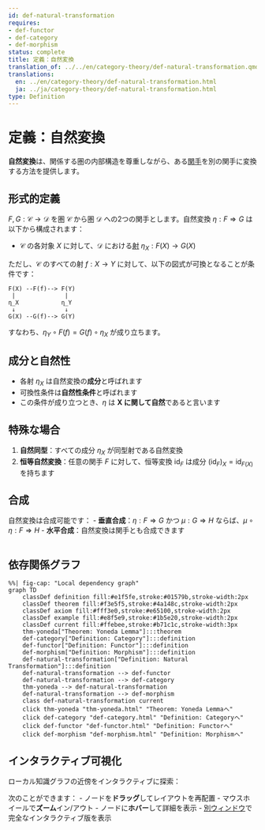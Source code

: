 ```yaml
---
id: def-natural-transformation
requires:
- def-functor
- def-category
- def-morphism
status: complete
title: 定義：自然変換
translation_of: ../../en/category-theory/def-natural-transformation.qmd
translations:
  en: ../en/category-theory/def-natural-transformation.html
  ja: ../ja/category-theory/def-natural-transformation.html
type: Definition
---
```


# 定義：自然変換

**自然変換**は、関係する圏の内部構造を尊重しながら、ある[関手](def-functor.qmd)を別の関手に変換する方法を提供します。

## 形式的定義

$F, G: \mathcal{C} \to \mathcal{D}$ を圏 $\mathcal{C}$ から圏 $\mathcal{D}$ への2つの関手とします。自然変換 $\eta: F \Rightarrow G$ は以下から構成されます：

- $\mathcal{C}$ の各対象 $X$ に対して、$\mathcal{D}$ における[射](def-morphism.qmd) $\eta_X: F(X) \to G(X)$

ただし、$\mathcal{C}$ のすべての射 $f: X \to Y$ に対して、以下の図式が可換となることが条件です：

```
F(X) --F(f)--> F(Y)
 |              |
η_X            η_Y
 ↓              ↓
G(X) --G(f)--> G(Y)
```

すなわち、$\eta_Y \circ F(f) = G(f) \circ \eta_X$ が成り立ちます。

## 成分と自然性

- 各射 $\eta_X$ は自然変換の**成分**と呼ばれます
- 可換性条件は**自然性条件**と呼ばれます
- この条件が成り立つとき、$\eta$ は **X に関して自然**であると言います

## 特殊な場合

1. **自然同型**：すべての成分 $\eta_X$ が同型射である自然変換
2. **恒等自然変換**：任意の関手 $F$ に対して、恒等変換 $\text{id}_F$ は成分 $(\text{id}_F)_X = \text{id}_{F(X)}$ を持ちます

## 合成

自然変換は合成可能です：
- **垂直合成**：$\eta: F \Rightarrow G$ かつ $\mu: G \Rightarrow H$ ならば、$\mu \circ \eta: F \Rightarrow H$
- **水平合成**：自然変換は関手とも合成できます

```mermaid
```

## 依存関係グラフ

```mermaid
%%| fig-cap: "Local dependency graph"
graph TD
    classDef definition fill:#e1f5fe,stroke:#01579b,stroke-width:2px
    classDef theorem fill:#f3e5f5,stroke:#4a148c,stroke-width:2px
    classDef axiom fill:#fff3e0,stroke:#e65100,stroke-width:2px
    classDef example fill:#e8f5e9,stroke:#1b5e20,stroke-width:2px
    classDef current fill:#ffebee,stroke:#b71c1c,stroke-width:3px
    thm-yoneda["Theorem: Yoneda Lemma"]:::theorem
    def-category["Definition: Category"]:::definition
    def-functor["Definition: Functor"]:::definition
    def-morphism["Definition: Morphism"]:::definition
    def-natural-transformation["Definition: Natural Transformation"]:::definition
    def-natural-transformation --> def-functor
    def-natural-transformation --> def-category
    thm-yoneda --> def-natural-transformation
    def-natural-transformation --> def-morphism
    class def-natural-transformation current
    click thm-yoneda "thm-yoneda.html" "Theorem: Yoneda Lemmaへ"
    click def-category "def-category.html" "Definition: Categoryへ"
    click def-functor "def-functor.html" "Definition: Functorへ"
    click def-morphism "def-morphism.html" "Definition: Morphismへ"
```

## インタラクティブ可視化

ローカル知識グラフの近傍をインタラクティブに探索：

::: {.graph-viz data-id="def-natural-transformation" data-width="700" data-height="500"}
:::

次のことができます：
- ノードを**ドラッグ**してレイアウトを再配置
- マウスホイールで**ズーム**イン/アウト
- ノードに**ホバー**して詳細を表示
- [別ウィンドウ](../../output/interactive/def-natural-transformation.html){target="_blank"}で完全なインタラクティブ版を表示
